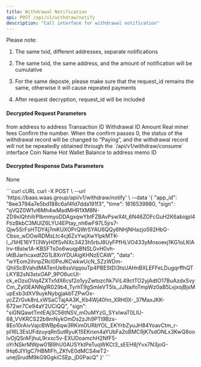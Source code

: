 ---
title: Withdrawal Notification
api: POST /api/v1/withdraw/notify
description: "Call interface for withdrawal notification"
---

Please note:

1. The same txid, different addresses, separate notifications

2. The same txid, the same address, and the amount of notification will be cumulative

3. For the same deposte, please make sure that the request_id remains the same, otherwise it will cause repeated payments

4. After request decryption, request_id will be included


#### Decrypted Request Parameters
<ParamField query="address_from" type="string">
    from address
</ParamField>
<ParamField query="address_to" type="string" required>
    to address
</ParamField>
<ParamField query="txid" type="string" required>
    Transaction ID
</ParamField>
<ParamField query="trans_id" type="string" required>
    Withdrawal ID
</ParamField>
<ParamField query="amount" type="decimal" required>
    Amount
</ParamField>
<ParamField query="fee" type="decimal" required>
    Real miner fees
</ParamField>
<ParamField query="confirm" type="integer" required>
    Confirm the number. When the confirm passes 0, the status of the withdrawal record will be changed to “Paying”, and the withdrawal record will not be repeatedly obtained through the `/api/v1/withdraw/consume` interface
</ParamField>
<ParamField query="symbol" type="string" required>
    Coin Name
</ParamField>
<ParamField query="balance" type="decimal" required>
    Hot Wallet Balance
</ParamField>
<ParamField query="memo" type="string">
    to address memo ID
</ParamField>




#### Decrypted Response Data Parameters
None


<RequestExample>
  ```curl cURL
  curl -X POST \
  --url 'https://baas.waas.group/api/v1/withdraw/notify' \
  --data '{
          "app_id": "8ee3794a7e5bd188c6af4fd7dda191f3",
          "time": 1616539980,
          "sign": "qVQZ0W1vl6Mh4wMadMHR1XM8N-ZD9xlQhhiIrPlbmmyoDDAgxqwYbtFZBAvPswX4t_6N46ZOFcGuH2K6abiqpl4FtizBkbC3MUlZ6LYU4EPtay_nh6wF97L5jrs7-Qjw5SrFsHTDY4j7mKUXOPrQWrSYAU6QQy6NHjNHazjo592HbG-Cbso_wDOwRDMsLtc4cj6ZxYwjXwYlpkMTK-l_J1iHE16YTI3WyH0fSvNXc3423h5rbJ8UyFPfHLVO433yMnsoexj1KG1oLKlAlrv-t8sIw1A-KBSFTs0o6wuqpBNSLGvH0vh-iAtBJarhcaxdfZG1L8XnYDUAlgKHNzECAW",
          "data": "wYEom2ihnpZRcI0PeJKCwkwUcN_SZzWDm-QhIiScBVahdMATenUe8ssVqqouTp4PBEStDi3tsUAHnBXLEFFeLDugqrffhQTLKYB2sN3stxOAP_9PO6ucUI-ck_eOzuOVq4ZXTxfdX6csf2o1yyZwtozcfik7ViL49ctTO2yjAdtO17BuAzdxSvyCm_ZyI0EANNglR029b4_TyrhT9gSmIeVT5Is_JJNaifoTmpWz0aB5LvjxojBjsMupExb3dXV9uykNybgjakbTZPwOx-ycZZrGvk8nLxWSaCTajAA3K_Kb4Wj40hn_XRH0X-_37MaxJKK-672wr7Ce94aY2UCiQQ", "sign": "siGNQawtTmtEAj3C56tNSV_mOuMYzG_SYxIwaT0LlU-68_VVKRCS22b8mNykOmDs2zJh9PTl9Bzs-8Eo10rAivVajcBWBp6qw3RKimOURbYOL_EKYrbZyuJH84YoavCtm_r-pI16L3EsUFdzuyqRnSutRyuK15EKnxn4aYUbFa2oBMC9jK7sdONLx3KwQ8oolvOjQSrAFjhuL9rxxc5v-EXUDoamchH2NfF5-oYrNSkrMWpw01B9hU0AUSYktPeTuqWKCt3_sEEH8jYvx7N3joG-lHq6JlYIgC7HBMlFh_ZKfvE0dMCS4wT2-unejSrudM9kG9GgkiCSEp_jD0PacQ"
  }'
  ```
</RequestExample>
